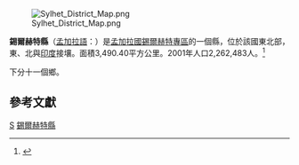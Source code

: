 [[File:Sylhet_District_Map.png|right]]

'''錫爾赫特縣'''（[[孟加拉語|孟加拉語]]：{{lang|bn|রাজশাহী জেলা}}）是[[孟加拉國|孟加拉國]][[錫爾赫特專區|錫爾赫特專區]]的一個縣，位於該國東北部，東、北與[[印度|印度]]接壤。面積3,490.40平方公里。2001年人口2,262,483人。<ref>{{cite web|url=http://www.bbs.gov.bd/dataindex/census/ce_uzila.pdf|title=Area, Population and Literacy Rate by Upazila/Thana-2001|publisher=孟加拉國統計局|accessyear=|format=PDF|deadurl=yes|archiveurl=https://web.archive.org/web/20070704141110/http://www.bbs.gov.bd/dataindex/census/ce_uzila.pdf|archivedate=2007-07-04}}</ref>

下分十一個鄉。

== 參考文獻 ==
{{reflist}}

{{孟加拉行政區劃}}
[[Category:锡尔赫特专区县份|S]]
[[Category:錫爾赫特縣|]]